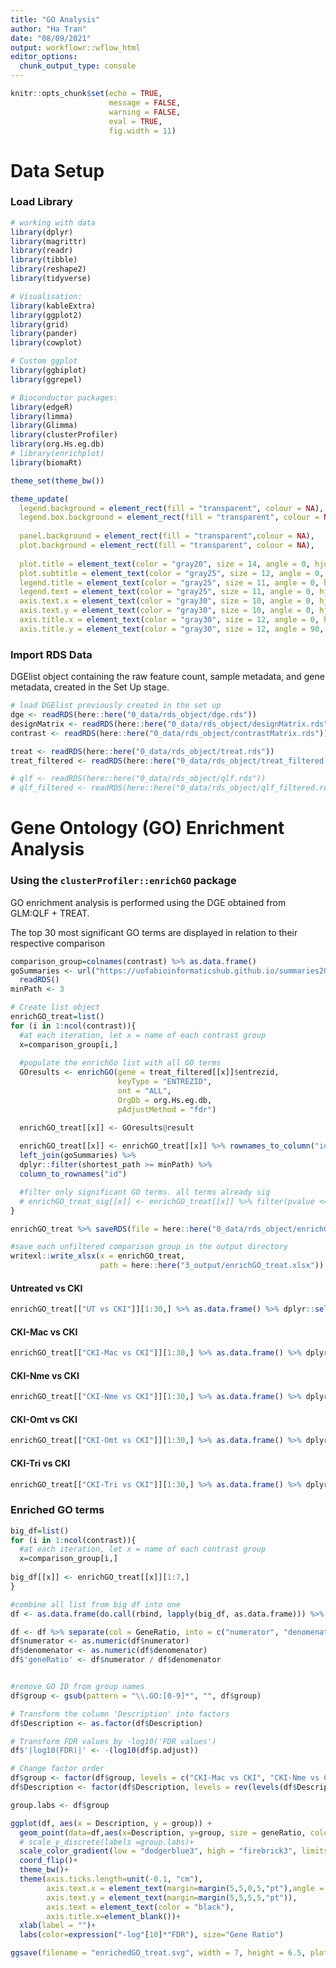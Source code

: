 ---
title: "GO Analysis"
author: "Ha Tran"
date: "08/09/2021"
output: workflowr::wflow_html
editor_options:
  chunk_output_type: console
---

```{r setup, include=FALSE}
knitr::opts_chunk$set(echo = TRUE,
                      message = FALSE,
                      warning = FALSE,
                      eval = TRUE,
                      fig.width = 11)
```

# Data Setup

### Load Library
```{r load libraries}
# working with data
library(dplyr)
library(magrittr)
library(readr)
library(tibble)
library(reshape2)
library(tidyverse)

# Visualisation:
library(kableExtra)
library(ggplot2)
library(grid)
library(pander)
library(cowplot)

# Custom ggplot 
library(ggbiplot)
library(ggrepel)

# Bioconductor packages:
library(edgeR)
library(limma)
library(Glimma)
library(clusterProfiler)
library(org.Hs.eg.db)
# library(enrichplot)
library(biomaRt)

theme_set(theme_bw())

theme_update(
  legend.background = element_rect(fill = "transparent", colour = NA),
  legend.box.background = element_rect(fill = "transparent", colour = NA),
  
  panel.background = element_rect(fill = "transparent",colour = NA),
  plot.background = element_rect(fill = "transparent", colour = NA),
  
  plot.title = element_text(color = "gray20", size = 14, angle = 0, hjust = 0, vjust = .5, face = "bold"),
  plot.subtitle = element_text(color = "gray25", size = 12, angle = 0, hjust = 0, vjust = .5, face = "plain"),
  legend.title = element_text(color = "gray25", size = 11, angle = 0, hjust = 0, vjust = .5, face = "plain"),
  legend.text = element_text(color = "gray25", size = 11, angle = 0, hjust = 0, vjust = .5, face = "plain"),
  axis.text.x = element_text(color = "gray30", size = 10, angle = 0, hjust = .5, vjust = .5, face = "plain"),
  axis.text.y = element_text(color = "gray30", size = 10, angle = 0, hjust = 1, vjust = 0, face = "plain"),  
  axis.title.x = element_text(color = "gray30", size = 12, angle = 0, hjust = .5, vjust = 0, face = "plain"),
  axis.title.y = element_text(color = "gray30", size = 12, angle = 90, hjust = .5, vjust = .5, face = "plain"))

```


### Import RDS Data

DGElist object containing the raw feature count, sample metadata, and gene metadata, created in the Set Up stage. 

```{r importData}
# load DGElist previously created in the set up
dge <- readRDS(here::here("0_data/rds_object/dge.rds"))
designMatrix <- readRDS(here::here("0_data/rds_object/designMatrix.rds"))
contrast <- readRDS(here::here("0_data/rds_object/contrastMatrix.rds"))

treat <- readRDS(here::here("0_data/rds_object/treat.rds"))
treat_filtered <- readRDS(here::here("0_data/rds_object/treat_filtered.rds"))

# qlf <- readRDS(here::here("0_data/rds_object/qlf.rds"))
# qlf_filtered <- readRDS(here::here("0_data/rds_object/qlf_filtered.rds"))
```

# Gene Ontology (GO) Enrichment Analysis

### Using the `clusterProfiler::enrichGO` package {.tabset}

GO enrichment analysis is performed using the DGE obtained from GLM:QLF + TREAT.

The top 30 most significant GO terms are displayed in relation to their respective comparison

```{r treat_enrichGO}
comparison_group=colnames(contrast) %>% as.data.frame()
goSummaries <- url("https://uofabioinformaticshub.github.io/summaries2GO/data/goSummaries.RDS") %>%
  readRDS() 
minPath <- 3

# Create list object
enrichGO_treat=list()
for (i in 1:ncol(contrast)){
  #at each iteration, let x = name of each contrast group
  x=comparison_group[i,]
  
  #populate the enrichGo list with all GO terms
  GOresults <- enrichGO(gene = treat_filtered[[x]]$entrezid,
                        keyType = "ENTREZID",
                        ont = "ALL",
                        OrgDb = org.Hs.eg.db,
                        pAdjustMethod = "fdr")

  enrichGO_treat[[x]] <- GOresults@result
  
  enrichGO_treat[[x]] <- enrichGO_treat[[x]] %>% rownames_to_column("id") %>%
  left_join(goSummaries) %>%
  dplyr::filter(shortest_path >= minPath) %>%
  column_to_rownames("id")

  #filter only significant GO terms. all terms already sig
  # enrichGO_treat_sig[[x]] <- enrichGO_treat[[x]] %>% filter(pvalue <= 0.05)
}

enrichGO_treat %>% saveRDS(file = here::here("0_data/rds_object/enrichGO_treat.rds"))

#save each unfiltered comparison group in the output directory
writexl::write_xlsx(x = enrichGO_treat,
                    path = here::here("3_output/enrichGO_treat.xlsx"))

```




#### Untreated vs CKI

```{r}
enrichGO_treat[["UT vs CKI"]][1:30,] %>% as.data.frame() %>% dplyr::select(-c("ID", "shortest_path", "longest_path", "terminal_node", "ontology")) %>% kable() %>% kable_styling(bootstrap_options = c("striped", "hover")) %>% scroll_box(height="600px")
```

#### CKI-Mac vs CKI

```{r}
enrichGO_treat[["CKI-Mac vs CKI"]][1:30,] %>% as.data.frame() %>% dplyr::select(-c("ID", "shortest_path", "longest_path", "terminal_node", "ontology")) %>% kable() %>% kable_styling(bootstrap_options = c("striped", "hover")) %>% scroll_box(height="600px")
```

#### CKI-Nme vs CKI

```{r}
enrichGO_treat[["CKI-Nme vs CKI"]][1:30,] %>% as.data.frame() %>% dplyr::select(-c("ID", "shortest_path", "longest_path", "terminal_node", "ontology")) %>% kable() %>% kable_styling(bootstrap_options = c("striped", "hover")) %>% scroll_box(height="600px")
```

#### CKI-Omt vs CKI

```{r}
enrichGO_treat[["CKI-Omt vs CKI"]][1:30,] %>% as.data.frame() %>% dplyr::select(-c("ID", "shortest_path", "longest_path", "terminal_node", "ontology")) %>% kable() %>% kable_styling(bootstrap_options = c("striped", "hover")) %>% scroll_box(height="600px")
```

#### CKI-Tri vs CKI

```{r}
enrichGO_treat[["CKI-Tri vs CKI"]][1:30,] %>% as.data.frame() %>% dplyr::select(-c("ID", "shortest_path", "longest_path", "terminal_node", "ontology")) %>% kable() %>% kable_styling(bootstrap_options = c("striped", "hover")) %>% scroll_box(height="600px")
```


### Enriched GO terms
```{r, fig.width=7, fig.height=8}
big_df=list()
for (i in 1:ncol(contrast)){
  #at each iteration, let x = name of each contrast group
  x=comparison_group[i,]
  
big_df[[x]] <- enrichGO_treat[[x]][1:7,]
}

#combine all list from big df into one
df <- as.data.frame(do.call(rbind, lapply(big_df, as.data.frame))) %>% rownames_to_column("group") %>% dplyr::select(-c("BgRatio", "pvalue", "geneID", "shortest_path", "longest_path", "terminal_node", "ontology" )) 

df <- df %>% separate(col = GeneRatio, into = c("numerator", "denomenator"), sep = "/")
df$numerator <- as.numeric(df$numerator)
df$denomenator <- as.numeric(df$denomenator)
df$'geneRatio' <- df$numerator / df$denomenator


#remove GO ID from group names
df$group <- gsub(pattern = "\\.GO:[0-9]*", "", df$group)

# Transform the column 'Description' into factors
df$Description <- as.factor(df$Description)

# Transform FDR values by -log10('FDR values')
df$'|log10(FDR)|' <- -(log10(df$p.adjust))

# Change factor order
df$group <- factor(df$group, levels = c("CKI-Mac vs CKI", "CKI-Nme vs CKI", "CKI-Omt vs CKI", "CKI-Tri vs CKI", "UT vs CKI"))
df$Description <- factor(df$Description, levels = rev(levels(df$Description)))

group.labs <- df$group

ggplot(df, aes(x = Description, y = group)) +
  geom_point(data=df,aes(x=Description, y=group, size = geneRatio, colour = `|log10(FDR)|`), alpha=.9)+
  # scale_y_discrete(labels =group.labs)+
  scale_color_gradient(low = "dodgerblue3", high = "firebrick3", limits=c(0, NA))+
  coord_flip()+
  theme_bw()+
  theme(axis.ticks.length=unit(-0.1, "cm"),
        axis.text.x = element_text(margin=margin(5,5,0,5,"pt"),angle = 45, hjust = 1),
        axis.text.y = element_text(margin=margin(5,5,5,5,"pt")),
        axis.text = element_text(color = "black"),
        axis.title.x=element_blank())+
  xlab(label = "")+
  labs(color=expression("-log"[10]*"FDR"), size="Gene Ratio")

ggsave(filename = "enrichedGO_treat.svg", width = 7, height = 6.5, plot = last_plot(), path = here::here("2_plots/3_go/"))

```


